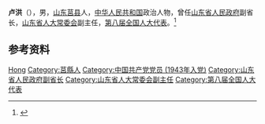 '''卢洪'''（{{bd|1926年|}}），男，[[山东|山东]][[莒县|莒县]]人，[[中华人民共和国|中华人民共和国]]政治人物，曾任[[山东省人民政府|山东省人民政府]]副省长，[[山东省人大常委会|山东省人大常委会]]副主任，[[第八届全国人大代表|第八届全国人大代表]]。<ref>{{Cite book|title=中华人民共和国职官志|author=何虎生, 李耀东, 向常福主编|publisher=中国社会出版社|year=2003|isbn=9787800883934|location=北京|pages=}}</ref>

== 参考资料 ==
{{reflist}}

{{中国人物小作品}}

{{Authority control}}
{{DEFAULTSORT:Lu卢}}
[[Category:卢姓|Hong]]
[[Category:莒縣人|Category:莒縣人]]
[[Category:中国共产党党员_(1943年入党)|Category:中国共产党党员 (1943年入党)]]
[[Category:山东省人民政府副省长|Category:山东省人民政府副省长]]
[[Category:山东省人大常委会副主任|Category:山东省人大常委会副主任]]
[[Category:第八届全国人大代表|Category:第八届全国人大代表]]